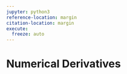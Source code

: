 ```yaml
---
jupyter: python3
reference-location: margin
citation-location: margin
execute: 
  freeze: auto
---
```


# Numerical Derivatives

